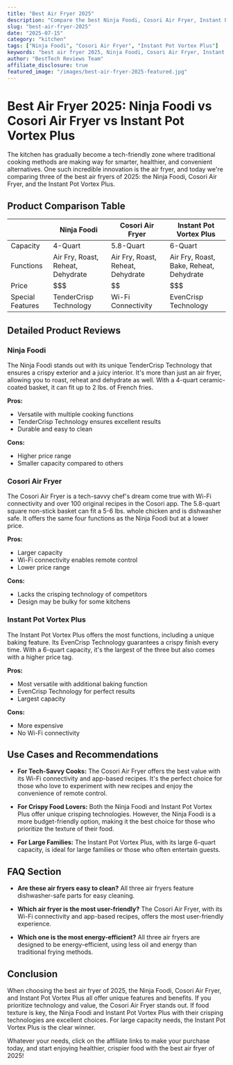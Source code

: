 ```yaml
---
title: "Best Air Fryer 2025"
description: "Compare the best Ninja Foodi, Cosori Air Fryer, Instant Pot Vortex Plus and more. Find the perfect kitchen with our detailed reviews and recommendations."
slug: "best-air-fryer-2025"
date: "2025-07-15"
category: "kitchen"
tags: ["Ninja Foodi", "Cosori Air Fryer", "Instant Pot Vortex Plus"]
keywords: "best air fryer 2025, Ninja Foodi, Cosori Air Fryer, Instant Pot Vortex Plus"
author: "BestTech Reviews Team"
affiliate_disclosure: true
featured_image: "/images/best-air-fryer-2025-featured.jpg"
---
```


# Best Air Fryer 2025: Ninja Foodi vs Cosori Air Fryer vs Instant Pot Vortex Plus

The kitchen has gradually become a tech-friendly zone where traditional cooking methods are making way for smarter, healthier, and convenient alternatives. One such incredible innovation is the air fryer, and today we're comparing three of the best air fryers of 2025: the Ninja Foodi, Cosori Air Fryer, and the Instant Pot Vortex Plus. 

## Product Comparison Table

|   | Ninja Foodi | Cosori Air Fryer | Instant Pot Vortex Plus |
|---|-------------|------------------|-------------------------|
| Capacity | 4-Quart | 5.8-Quart | 6-Quart |
| Functions | Air Fry, Roast, Reheat, Dehydrate | Air Fry, Roast, Reheat, Dehydrate | Air Fry, Roast, Bake, Reheat, Dehydrate |
| Price | $$$ | $$ | $$$ |
| Special Features | TenderCrisp Technology | Wi-Fi Connectivity | EvenCrisp Technology |

## Detailed Product Reviews

### Ninja Foodi

The Ninja Foodi stands out with its unique TenderCrisp Technology that ensures a crispy exterior and a juicy interior. It's more than just an air fryer, allowing you to roast, reheat and dehydrate as well. With a 4-quart ceramic-coated basket, it can fit up to 2 lbs. of French fries. 

**Pros:**
- Versatile with multiple cooking functions
- TenderCrisp Technology ensures excellent results
- Durable and easy to clean

**Cons:**
- Higher price range
- Smaller capacity compared to others

### Cosori Air Fryer

The Cosori Air Fryer is a tech-savvy chef's dream come true with Wi-Fi connectivity and over 100 original recipes in the Cosori app. The 5.8-quart square non-stick basket can fit a 5-6 lbs. whole chicken and is dishwasher safe. It offers the same four functions as the Ninja Foodi but at a lower price. 

**Pros:**
- Larger capacity
- Wi-Fi connectivity enables remote control
- Lower price range

**Cons:**
- Lacks the crisping technology of competitors
- Design may be bulky for some kitchens

### Instant Pot Vortex Plus

The Instant Pot Vortex Plus offers the most functions, including a unique baking feature. Its EvenCrisp Technology guarantees a crispy finish every time. With a 6-quart capacity, it's the largest of the three but also comes with a higher price tag. 

**Pros:**
- Most versatile with additional baking function
- EvenCrisp Technology for perfect results
- Largest capacity

**Cons:**
- More expensive
- No Wi-Fi connectivity

## Use Cases and Recommendations

- **For Tech-Savvy Cooks:** The Cosori Air Fryer offers the best value with its Wi-Fi connectivity and app-based recipes. It's the perfect choice for those who love to experiment with new recipes and enjoy the convenience of remote control.

- **For Crispy Food Lovers:** Both the Ninja Foodi and Instant Pot Vortex Plus offer unique crisping technologies. However, the Ninja Foodi is a more budget-friendly option, making it the best choice for those who prioritize the texture of their food.

- **For Large Families:** The Instant Pot Vortex Plus, with its large 6-quart capacity, is ideal for large families or those who often entertain guests.

## FAQ Section

- **Are these air fryers easy to clean?**
All three air fryers feature dishwasher-safe parts for easy cleaning.

- **Which air fryer is the most user-friendly?**
The Cosori Air Fryer, with its Wi-Fi connectivity and app-based recipes, offers the most user-friendly experience.

- **Which one is the most energy-efficient?**
All three air fryers are designed to be energy-efficient, using less oil and energy than traditional frying methods.

## Conclusion

When choosing the best air fryer of 2025, the Ninja Foodi, Cosori Air Fryer, and Instant Pot Vortex Plus all offer unique features and benefits. If you prioritize technology and value, the Cosori Air Fryer stands out. If food texture is key, the Ninja Foodi and Instant Pot Vortex Plus with their crisping technologies are excellent choices. For large capacity needs, the Instant Pot Vortex Plus is the clear winner. 

Whatever your needs, click on the affiliate links to make your purchase today, and start enjoying healthier, crispier food with the best air fryer of 2025!